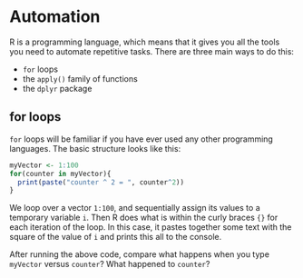 # Automation

R is a programming language, which means that it gives you all the tools you need to automate repetitive tasks.  There are three main ways to do this:

* `for` loops
* the `apply()` family of functions
* the `dplyr` package

## for loops

`for` loops will be familiar if you have ever used any other programming languages.  The basic structure looks like this:

```r
myVector <- 1:100
for(counter in myVector){
  print(paste("counter ^ 2 = ", counter^2))
}
```

We loop over a vector `1:100`, and sequentially assign its values to a temporary variable `i`.  Then R does what is within the curly braces `{}` for each iteration of the loop.  In this case, it pastes together some text with the square of the value of `i` and prints this all to the console. 

<span class="mega-octicon octicon-question"></span> After running the above code, compare what happens when you type `myVector` versus `counter`? What happened to `counter`?

```r

```
